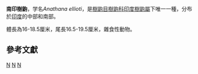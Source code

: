 {{Speciesbox
| taxon = Anathana ellioti
| status = LC
| status_system = iucn3.1
| status_ref = <ref name=iucn>{{IUCN2008 | assessors = Molur, S. | year = 2008 | id = 39593 | title = Anathana ellioti | downloaded = 30 December 2008}}</ref>
| trend = unknown
| image = Anathana ellioti.jpg
| parent_authority = Lyon, 1913
| authority = ([[George_Robert_Waterhouse|Waterhouse]], 1850)<ref>{{cite journal en| author = Waterhouse, G. | year = 1850 | title = Description of a new species of Tupaia discovered in continental India by Walter Elliot Esq | journal = Proceedings of the Zoological Society of London | volume = 1849 | pages = 106-108}}</ref>
| range_map = Anathana_ellioti_map.png
| range_map_caption = 南印樹鼩分布圖
}}

'''南印樹鼩'''，学名''Anathana ellioti''，是[[樹鼩目|樹鼩目]][[樹鼩科|樹鼩科]][[印度樹鼩屬|印度樹鼩屬]]下唯一一種，分布於[[印度|印度]]的中部和南部。

體長為16-18.5厘米，尾長16.5-19.5厘米，雜食性動物。

==參考文獻==
{{reflist}}
{{靈長總目|E.}}
{{Taxonbar|from=Q581371}}

[[Category:樹鼩科|N]]
[[Category:1850年描述的动物|N]]
[[Category:印度哺乳动物|N]]

{{Mammal-stub}}